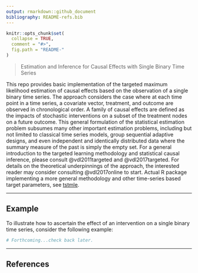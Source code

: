 ```yaml
---
output: rmarkdown::github_document
bibliography: README-refs.bib
---
```


<!-- README.md is generated from README.Rmd. Please edit that file -->

```r
knitr::opts_chunk$set(
  collapse = TRUE,
  comment = "#>",
  fig.path = "README-"
)
```

> Estimation and Inference for Causal Effects with Single Binary Time Series

This repo provides basic implementation of the targeted maximum likelihood estimation of causal
effects based on the observation of a single binary time series. The approach considers the case where at each time point in a time series, a covariate vector, treatment, and outcome are observed in
chronological order. A family of causal effects are defined as the impacts of
stochastic interventions on a subset of the treatment nodes on a future outcome.
This general formulation of the statistical estimation problem subsumes many
other important estimation problems, including but not limited to classical time
series models, group sequential adaptive designs, and even independent and
identically distributed data where the summary measure of the past is simply the
empty set. For a general introduction to the targeted learning methodology and statistical causal
inference, please consult @vdl2011targeted and @vdl2017targeted. For details on the theoretical underpinnings of the approach, the interested reader may consider consulting @vdl2017online to start. Actual R package implementing a more general methodology and other time-series based target parameters, see [tstmle](https://github.com/podTockom/tstmle/).  

---

## Example

To illustrate how to ascertain the effect of an
intervention on a single binary time series, consider the following example:

```r
# Forthcoming...check back later.
```

---

## References

